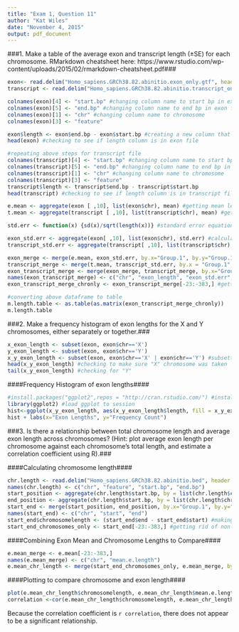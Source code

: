 ```yaml
---
title: "Exam 1, Question 11"
author: "Kat Wiles"
date: "November 4, 2015"
output: pdf_document
---
```


###1. Make a table of the average exon and transcript length (±SE) for each chromosome. RMarkdown cheatsheet here: https://www.rstudio.com/wp-content/uploads/2015/02/rmarkdown-cheatsheet.pdf###
  
```r
exon<- read.delim("Homo_sapiens.GRCh38.82.abinitio.exon_only.gtf", header=FALSE) #read in exon dataset, no header
transcript <- read.delim("Homo_sapiens.GRCh38.82.abinitio.transcript_only.gtf", header=FALSE) #read in transcript dataset, no header
```  
  
```r
colnames(exon)[4] <- "start.bp" #changing column name to start bp in exon file
colnames(exon)[5] <- "end.bp" #changing column name to end bp in exon file
colnames(exon)[1] <- "chr" #changing column name to chromosome 
colnames(exon)[3] <- "feature"

exon$length <- exon$end.bp - exon$start.bp #creating a new column that calculates the length of exon from the ending bp and start bp
head(exon) #checking to see if length column is in exon file

#repeating above steps for transcript file
colnames(transcript)[4] <- "start.bp" #changing column name to start bp in transcript file
colnames(transcript)[5] <- "end.bp" #changing column name to end bp in transcript file
colnames(transcript)[1] <- "chr" #changing column name to chromosome 
colnames(transcript)[3] <- "feature"
transcript$length <- transcript$end.bp - transcript$start.bp 
head(transcript) #checking to see if length column is in transcript file
```
  
```r
e.mean <- aggregate(exon [ ,10], list(exon$chr), mean) #getting mean leangth of each chromosome in exon file
t.mean <- aggregate(transcript [ ,10], list(transcript$chr), mean) #getting mean length from each chromosome in transcript file

```

```r
std.err <- function(x) {sd(x)/sqrt(length(x))} #standard error equation

exon_std.err <- aggregate(exon[ ,10], list(exon$chr), std.err) #calculationg standard error for exons
transcript_std.err <- aggregate(transcript[ ,10], list(transcript$chr), std.err) #calculating standard error for transcripts

```


```r
exon_merge <- merge(e.mean, exon_std.err, by.x="Group.1", by.y="Group.1") #merging mean length and standard error in exon file
transcript_merge <- merge(t.mean, transcript_std.err, by.x = "Group.1", by.y = "Group.1") #merging mean leangth and standard error in transcript file
exon_transcript_merge <- merge(exon_merge, transcript_merge, by.x="Group.1", by.y="Group.1")
names(exon_transcript_merge) <- c("chr", "exon_length", "exon_std.err", "transcript_length", "transcript_std.err")
exon_transcript_merge_chronly <- exon_transcript_merge[-23:-383,] #getting rid of weird non-chromosome rows

#converting above dataframe to table 
m.length.table <- as.table(as.matrix(exon_transcript_merge_chronly))
m.length.table

```


###2. Make a frequency histogram of exon lengths for the X and Y chromosomes, either separately or together.###

```r
x_exon_length <- subset(exon, exon$chr=='X')
y_exon_length <- subset(exon, exon$chr=='Y')
x_y_exon_length <- subset(exon, exon$chr=='X' | exon$chr=='Y') #subsetting to get rid of non-sex chromosomes
head(x_y_exon_length) #checking to make sure "X" chromosome was taken
tail(x_y_exon_length) #checking for "Y"
```
 
 
####Frequency Histogram of exon lengths#### 
```r
#install.packages("ggplot2",repos = "http://cran.rstudio.com/") #install ggplot
library(ggplot2) #load ggplot to session
hist<-ggplot(x_y_exon_length, aes(x_y_exon_length$length, fill = x_y_exon_length$chr)) + geom_histogram(binwidth=1) + geom_density(alpha = 0.1)
hist + labs(x="Exon Lengths", y="Frequency Count")

```





###3. Is there a relationship between total chromosome length and average exon length across chromosomes? (Hint: plot average exon length per chromosome against each chromosome’s total length, and estimate a correlation coefficient using R).###
  
  
####Calculating chromosome length####
```r
chr.length <- read.delim("Homo_sapiens.GRCh38.82.abinitio.bed", header = FALSE)
names(chr.length) <- c("chr", "feature", "start.bp", "end.bp")
start_position <- aggregate(chr.length$start.bp, by = list(chr.length$chr), min) #finding smallest value in start for each chromosome
end_position <- aggregate(chr.length$start.bp, by = list(chr.length$chr), max) 
start_end <- merge(start_position, end_position, by.x="Group.1", by.y="Group.1")
names(start_end) <- c("chr", "start", "end")
start_end$chromosomelength <- (start_end$end - start_end$start) #making new row of chromosome length based on max base pair minus min base pair
start_end_chromosomes_only <- start_end[-23:-383,] #getting rid of non-chromosome rows
```

####Combining Exon Mean and Chromosome Lengths to Compare####
```r
e.mean_merge <- e.mean[-23:-383,]
names(e.mean_merge) <- c("chr", "mean.e.length")
e.mean_chr_length <- merge(start_end_chromosomes_only, e.mean_merge, by.x = "chr", by.y = "chr")
```

####Plotting to compare chromosome and exon length####
```r
plot(e.mean_chr_length$chromosomelength, e.mean_chr_length$mean.e.length, main="Scatterplot of Mean Exon Length vs. Chromosome Length", xlab = "Chromosome Length", ylab = "Exon Length")
correlation <-cor(e.mean_chr_length$chromosomelength, e.mean_chr_length$mean.e.length)
```

Because the correlation coefficient is `r correlation`, there does not appear to be a significant relationship.
  
  
  
 



